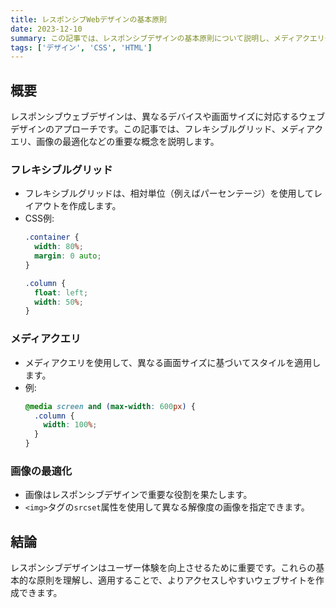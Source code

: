```yaml
---
title: レスポンシブWebデザインの基本原則
date: 2023-12-10
summary: この記事では、レスポンシブデザインの基本原則について説明し、メディアクエリやフレキシブルレイアウトなどのテクニックを紹介します。
tags: ['デザイン', 'CSS', 'HTML']
---
```


## 概要

レスポンシブウェブデザインは、異なるデバイスや画面サイズに対応するウェブデザインのアプローチです。この記事では、フレキシブルグリッド、メディアクエリ、画像の最適化などの重要な概念を説明します。

### フレキシブルグリッド

- フレキシブルグリッドは、相対単位（例えばパーセンテージ）を使用してレイアウトを作成します。
- CSS例:
  ```css
  .container {
    width: 80%;
    margin: 0 auto;
  }

  .column {
    float: left;
    width: 50%;
  }
  ```

### メディアクエリ

- メディアクエリを使用して、異なる画面サイズに基づいてスタイルを適用します。
- 例:
  ```css
  @media screen and (max-width: 600px) {
    .column {
      width: 100%;
    }
  }
  ```

### 画像の最適化

- 画像はレスポンシブデザインで重要な役割を果たします。
- `<img>`タグの`srcset`属性を使用して異なる解像度の画像を指定できます。

## 結論

レスポンシブデザインはユーザー体験を向上させるために重要です。これらの基本的な原則を理解し、適用することで、よりアクセスしやすいウェブサイトを作成できます。
